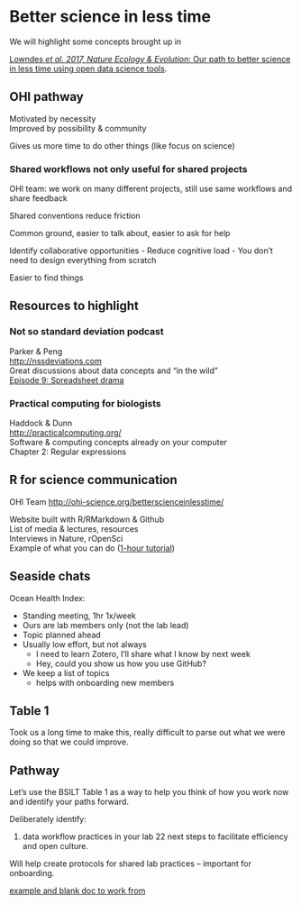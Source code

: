 # Better science in less time {#bsilt}

<!--- *Alternative chapter title: "R: not just for code anymore"* --->

We will highlight some concepts brought up in 

[Lowndes *et al. 2017, Nature Ecology & Evolution*: Our path to better science in less time using open data science tools](https://www.nature.com/articles/s41559-017-0160). 


## OHI pathway 
Motivated by necessity  
Improved by possibility & community   

Gives us more time to do other things (like focus on science)

### Shared workflows not only useful for shared projects

OHI team: we work on many different projects, still use same workflows and share feedback 

Shared conventions reduce friction

Common ground, easier to talk about, easier to ask for help

Identify collaborative opportunities
- Reduce cognitive load
- You don’t need to design everything from scratch

Easier to find things 


## Resources to highlight

### Not so standard deviation podcast 

Parker & Peng  
<http://nssdeviations.com>  
Great discussions about data concepts and “in the wild”  
[Episode 9: Spreadsheet drama](http://nssdeviations.com/episode-9-spreadsheet-drama)

### Practical computing for biologists 

Haddock & Dunn  
<http://practicalcomputing.org/>  
Software & computing concepts already on your computer  
Chapter 2: Regular expressions  

## R for science communication

OHI Team
<http://ohi-science.org/betterscienceinlesstime/>

Website built with R/RMarkdown & Github  
List of media & lectures, resources  
Interviews in Nature, rOpenSci  
Example of what you can do ([1-hour tutorial](https://jules32.github.io/rmarkdown-website-tutorial/)) 

## Seaside chats

Ocean Health Index:

- Standing meeting, 1hr 1x/week
- Ours are lab members only (not the lab lead)
- Topic planned ahead
- Usually low effort, but not always
  - I need to learn Zotero, I’ll share what I know by next week
  - Hey, could you show us how you use GitHub?
- We keep a list of topics
  - helps with onboarding new members
  
## Table 1

Took us a long time to make this, really difficult to parse out what we were doing so that we could improve.

## Pathway

Let's use the BSILT Table 1 as a way to help you think of how you work now and identify your paths forward. 

Deliberately identify: 

1. data workflow practices in your lab 
22 next steps to facilitate efficiency and open culture. 

Will help create protocols for shared lab practices – important for onboarding. 

[example and blank doc to work from](https://docs.google.com/presentation/d/1sPoCE6J2avMDRkZl6I-x0uPW0lRkBjcpFelVmJ5_hVg/edit)


<!---

Also, see interviews (i.e. shorter summaries) about it: 

- lab’s workflows & shared practices for data analysis
- collaboration channels
- on/offboarding
- seaside chats
- come for the efficiency, stay for the learning & support community

 From then to now: improving reproducibility and collaboration

We thought we were doing reproducible science. Compared with 5 years later: actually doing reproducible science

Fig 1, Table 1. 

 Reproducibility

 Data preparation: coding and documenting.

 Modelling: R functions and packages.

Version control.

 Organization

 Collaboration within our team

 Coding collaboratively.

 Our (simplified) GitHub workflow.

 Internal communication. 

 Communication outside the project

Sharing data and code.

 Sharing methods and instruction.

SHOW don't tell

 Box 1, Box 2


(Table 1)

--->





<!---

Broman, K. Initial steps toward reproducible research. http://kbroman.org/steps2rr/ (2016).

Carly Strasser

Fischetti, T. How dplyr replaced my most common r idioms. StatsBlogs http://www.onthelambda.com/2014/02/10/how-dplyr-replaced-my-most-common-r-idioms/ (10 February 2014).

--->

<!---
## Slides

Slides for this chapter are available [here]()
--->
